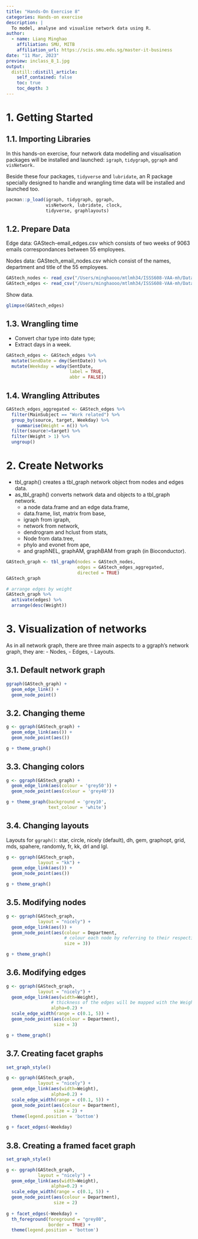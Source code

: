 ```yaml
---
title: "Hands-On Exercise 8"
categories: Hands-on exercise
description: |
  To model, analyse and visualise network data using R.
author:
  - name: Liang Minghao
    affiliation: SMU, MITB
    affiliation_url: https://scis.smu.edu.sg/master-it-business
date: "11 Mar, 2023"
preview: inclass_8_1.jpg
output:
  distill::distill_article:
    self_contained: false
    toc: true
    toc_depth: 3
---
```


# 1. Getting Started

## 1.1. Importing Libraries

In this hands-on exercise, four network data modelling and visualisation packages will be installed and launched: `igraph`, `tidygraph`, `ggraph` and `visNetwork.`

Beside these four packages, `tidyverse` and `lubridate`, an R package specially designed to handle and wrangling time data will be installed and launched too.

```r
pacman::p_load(igraph, tidygraph, ggraph, 
               visNetwork, lubridate, clock,
               tidyverse, graphlayouts)
```

## 1.2. Prepare Data

Edge data: GAStech-email_edges.csv which consists of two weeks of 9063 emails correspondances between 55 employees.

Nodes data: GAStech_email_nodes.csv which consist of the names, department and title of the 55 employees.

```r
GAStech_nodes <- read_csv("/Users/minghaooo/mtlmh34/ISSS608-VAA-mh/Data/s8/GAStech_email_node.csv")
GAStech_edges <- read_csv("/Users/minghaooo/mtlmh34/ISSS608-VAA-mh/Data/s8/GAStech_email_edge-v2.csv")
```

Show data.

```r
glimpse(GAStech_edges)
```

## 1.3. Wrangling time

-   Convert char type into date type;
-   Extract days in a week.

```r
GAStech_edges <- GAStech_edges %>%
  mutate(SendDate = dmy(SentDate)) %>%
  mutate(Weekday = wday(SentDate,
                        label = TRUE,
                        abbr = FALSE))
```

## 1.4. Wrangling Attributes

```r
GAStech_edges_aggregated <- GAStech_edges %>%
  filter(MainSubject == "Work related") %>%
  group_by(source, target, Weekday) %>%
    summarise(Weight = n()) %>%
  filter(source!=target) %>%
  filter(Weight > 1) %>%
  ungroup()
```

# 2. Create Networks

-   tbl_graph() creates a tbl_graph network object from nodes and edges data.
-   as_tbl_graph() converts network data and objects to a tbl_graph network.
    -   a node data.frame and an edge data.frame,
    -   data.frame, list, matrix from base,
    -   igraph from igraph,
    -   network from network,
    -   dendrogram and hclust from stats,
    -   Node from data.tree,
    -   phylo and evonet from ape,
    -   and graphNEL, graphAM, graphBAM from graph (in Bioconductor).

```r
GAStech_graph <- tbl_graph(nodes = GAStech_nodes,
                           edges = GAStech_edges_aggregated, 
                           directed = TRUE)
GAStech_graph
```

```r
# arrange edges by weight
GAStech_graph %>%
  activate(edges) %>%
  arrange(desc(Weight))
```

# 3. Visualization of networks

As in all network graph, there are three main aspects to a ggraph’s network graph, they are:
  - Nodes,
  - Edges,
  - Layouts.

## 3.1. Default network graph

```r
ggraph(GAStech_graph) +
  geom_edge_link() +
  geom_node_point()
```

## 3.2. Changing theme
```r
g <- ggraph(GAStech_graph) + 
  geom_edge_link(aes()) +
  geom_node_point(aes())

g + theme_graph()
```

## 3.3. Changing colors

```r
g <- ggraph(GAStech_graph) + 
  geom_edge_link(aes(colour = 'grey50')) +
  geom_node_point(aes(colour = 'grey40'))

g + theme_graph(background = 'grey10',
                text_colour = 'white')
```
## 3.4. Changing layouts

Layouts for `ggraph()`: star, circle, nicely (default), dh, gem, graphopt, grid, mds, spahere, randomly, fr, kk, drl and lgl.

```r
g <- ggraph(GAStech_graph, 
            layout = "kk") +
  geom_edge_link(aes()) +
  geom_node_point(aes())

g + theme_graph()
```
## 3.5. Modifying nodes

```r
g <- ggraph(GAStech_graph, 
            layout = "nicely") + 
  geom_edge_link(aes()) +
  geom_node_point(aes(colour = Department, 
                      # colour each node by referring to their respective departments
                      size = 3))

g + theme_graph()
```


## 3.6. Modifying edges

```r
g <- ggraph(GAStech_graph, 
            layout = "nicely") +
  geom_edge_link(aes(width=Weight), 
                 # thickness of the edges will be mapped with the Weight variable
                 alpha=0.2) +
  scale_edge_width(range = c(0.1, 5)) +
  geom_node_point(aes(colour = Department), 
                  size = 3)

g + theme_graph()
```

## 3.7. Creating facet graphs

```r
set_graph_style()

g <- ggraph(GAStech_graph, 
            layout = "nicely") + 
  geom_edge_link(aes(width=Weight), 
                 alpha=0.2) +
  scale_edge_width(range = c(0.1, 5)) +
  geom_node_point(aes(colour = Department), 
                  size = 2) +
  theme(legend.position = 'bottom')
  
g + facet_edges(~Weekday)
```

## 3.8. Creating a framed facet graph

```r
set_graph_style() 

g <- ggraph(GAStech_graph, 
            layout = "nicely") + 
  geom_edge_link(aes(width=Weight), 
                 alpha=0.2) +
  scale_edge_width(range = c(0.1, 5)) +
  geom_node_point(aes(colour = Department), 
                  size = 2)
  
g + facet_edges(~Weekday) +
  th_foreground(foreground = "grey80",  
                border = TRUE) +
  theme(legend.position = 'bottom')
```

